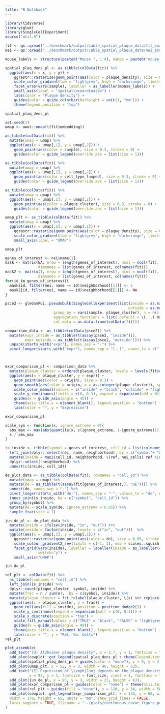 ```yaml
---
title: "R Notebook"
---
```



```r
library(tidyverse)
library(glue)
library(SingleCellExperiment)
source("util.R")
```




```r
fit <- qs::qread("../benchmark/output/cable_spatial_plaque_data/fit_small.qs")
nei <- qs::qread("../benchmark/output/cable_spatial_plaque_data/nei_small.qs")
```



```r
mouse_labels <- structure(paste0("Mouse ", 1:4), names = paste0("mouse_", 1:4))
```



```r
spatial_plaq_dens_pl <- as_tibble(colData(fit)) %>%
  ggplot(aes(x = x, y = y)) +
    ggrastr::rasterize(geom_point(aes(color = plaque_density), size = 0.05, stroke = 0), dpi = 600) +
    scale_color_gradient(low = "lightgrey", high = "darkorange", limits = c(0, 1), breaks = c(0, 0.5, 1)) +
    facet_wrap(vars(sample), labeller = as_labeller(mouse_labels)) +
    small_axis(label = "spatial\ncoordinates") +
    labs(color = "Plaque density") +
    guides(color = guide_colorbar(barheight = unit(1, "mm"))) +
    theme(legend.position = "top")

spatial_plaq_dens_pl
```


```r
set.seed(1)
umap <- uwot::umap(t(fit$embedding))
```


```r
as_tibble(colData(fit)) %>%
  mutate(umap = umap) %>%
  ggplot(aes(x = umap[,1], y = umap[,2])) +
    geom_point(aes(color = sample), size = 0.3, stroke = 0) +
    guides(color = guide_legend(override.aes = list(size = 1)))

as_tibble(colData(fit)) %>%
  mutate(umap = umap) %>%
  ggplot(aes(x = umap[,1], y = umap[,2])) +
    geom_point(aes(color = cell_type_lumped), size = 0.3, stroke = 0) +
    guides(color = guide_legend(override.aes = list(size = 1)))

as_tibble(colData(fit)) %>%
  mutate(umap = umap) %>%
  ggplot(aes(x = umap[,1], y = umap[,2])) +
    geom_point(aes(color = plaque_cluster), size = 0.3, stroke = 0) +
    guides(color = guide_legend(override.aes = list(size = 1)))
```

```r
umap_plt <- as_tibble(colData(fit)) %>%
  mutate(umap = umap) %>%
  ggplot(aes(x = umap[,2], y = umap[,1])) +
    ggrastr::rasterize(geom_point(aes(color = plaque_density), size = 0.05, stroke = 0, show.legend = FALSE), dpi = 600) +
    scale_color_gradient(low = "lightgrey", high = "darkorange", limits = c(0, 1), breaks = c(0, 0.5, 1))  +
    small_axis(label = "UMAP")

umap_plt
```



```r
genes_of_interest <- nei$name[1]
mask <- matrix(NA, nrow = length(genes_of_interest), ncol = ncol(fit), 
               dimnames = list(genes_of_interest, colnames(fit)))
mask2 <- matrix(1, nrow = length(genes_of_interest), ncol = ncol(fit), 
               dimnames = list(genes_of_interest, colnames(fit)))
for(id in genes_of_interest){
  mask[id, filter(nei, name == id)$neighborhood[[1]]] <- 1
  mask2[id, filter(nei, name == id)$neighborhood[[1]]] <- NA
}

psce2 <- glmGamPoi::pseudobulk(SingleCellExperiment(list(inside = as.matrix(logcounts(fit)[genes_of_interest,,drop=FALSE] * mask),
                                                        outside = as.matrix(logcounts(fit)[genes_of_interest,,drop=FALSE] * mask2))),
                      group_by = vars(sample, plaque_cluster), n = n(),
                      aggregation_functions = list(.default = \(...) matrixStats::rowMeans2(..., na.rm = TRUE)),
                      col_data = as.data.frame(colData(fit)))

comparison_data <- as_tibble(colData(psce2)) %>%
  mutate(expr_inside = as_tibble(t(assay(psce2, "inside"))),
         expr_outside = as_tibble(t(assay(psce2, "outside")))) %>%
  unpack(starts_with("expr"), names_sep = "-") %>%
  pivot_longer(starts_with("expr"), names_sep = "[-_]", names_to = c(".value", "origin", "symbol")) 



expr_comparison_pl <- comparison_data %>%
  mutate(plaque_cluster = ordered(plaque_cluster, levels = levels(fit$colData$plaque_cluster))) %>% 
  ggplot(aes(x = plaque_cluster, y = expr)) +
    geom_point(aes(color = origin), size = 0.3) +
    geom_smooth(aes(color = origin, x = as.integer(plaque_cluster)), span = 1.5, se = FALSE, linewidth = 2) +
    scale_color_manual(values = c("inside" = "black", "outside" = "lightgrey")) +
    scale_y_continuous(limits = c(0, 0.3), expand = expansion(add = 0)) +
    guides(x = guide_axis(angle = 45)) +
    theme(axis.title.x = element_blank(), legend.position = "bottom") +
    labs(color = "", y = "Expression")

expr_comparison_pl
```


```r
scale_sym <- function(x, ignore_extreme = 0){
  abs_max <- max(abs(quantile(x, c(ignore_extreme, 1-ignore_extreme))))
  x / abs_max
}

is_inside <- tibble(symbol = genes_of_interest, cell_id = list(colnames(fit))) %>%
  left_join(dplyr::select(nei, name, neighborhood), by = c("symbol"= "name")) %>%
  mutate(inside = map2(cell_id, neighborhood, \(ref, nei_cells) ref %in% nei_cells)) %>%
  dplyr::select(-neighborhood) %>%
  unnest(c(inside, cell_id))

de_plot_data <- as_tibble(colData(fit), rownames = "cell_id") %>%
  mutate(umap = umap) %>%
  mutate(de = as_tibble(t(assay(fit[genes_of_interest,], "DE")))) %>%
  unnest(de, names_sep = "-") %>%
  pivot_longer(starts_with("de-"), names_sep = "-", values_to = "de", names_to = c(NA, "symbol")) %>%
  inner_join(is_inside, by = c("symbol", "cell_id")) %>%
  group_by(symbol) %>%
  mutate(de = scale_sym(de, ignore_extreme = 0.05)) %>%
  sample_frac(size = 1) 

jun_de_pl <- de_plot_data %>%
  mutate(inside = ifelse(inside, "in", "out")) %>%
  mutate(inside = factor(inside, levels = c("in", "out")))  %>%
  ggplot(aes(x = umap[,2], y = umap[,1])) +
    ggrastr::rasterise(geom_point(aes(color = de), size = 0.05, stroke = 0, show.legend = FALSE), dpi = 600) +
    scale_colour_gradient2_rev(limits = c(-1, 1), oob = scales::squish, breaks = c(-1, 0, 1), na.value = "#00000000") +
    facet_grid(vars(inside), labeller = labeller(inside = as_labeller(c("in" = "Inside Neighborhood", "out" = "Outside Neighborhood"))),
               switch="y") +
    small_axis("UMAP") 

jun_de_pl
```





```r
rel_plt <- colData(fit) %>%
  as_tibble(rownames = "cell_id") %>%
  left_join(is_inside) %>%
  dplyr::count(plaque_cluster, symbol, inside) %>%
  mutate(frac = n / sum(n), .by = c(symbol, inside)) %>%
  mutate(plaque_cluster = fct_relabel(plaque_cluster, \(x) str_replace(x, ",", ", "))) %>%
  ggplot(aes(x = plaque_cluster, y = frac)) +
    geom_col(aes(fill = inside), position = position_dodge2()) +
    scale_y_continuous(expand = expansion(mult = c(0, 0.1))) +
    scale_x_discrete(position = "top") +
    scale_fill_manual(values = c("TRUE" = "black", "FALSE" = "lightgrey")) +
    guides(x = guide_axis(angle = 90)) +
    theme(axis.title.x = element_blank(), legend.position = "bottom") +
    labs(color = "", y = "Rel. No. Cells")
rel_plt
```




```r
plot_assemble(
  add_text("(D) Alzheimer plaque density", x = 2.7, y = 1, fontsize = font_size, vjust = 1, fontface = "bold"),
  add_plot(cowplot::get_legend(spatial_plaq_dens_pl + theme(legend.text = element_text(size = font_size)) + labs(color = "")), x = 43, y = 1, height = 5),
  add_plot(spatial_plaq_dens_pl + guides(color = "none"), x = 0, y = 3, width = 60, height = 63),
  add_plot(umap_plt, x = 52, y = 3, width = 40, height = 63),
  add_text("(E) Expression of \\emph{Jun} depends on the plaque density",
           x = 95, y = 1, fontsize = font_size, vjust = 1, fontface = "bold"),
  add_plot(jun_de_pl, x = 95, y = 3, width = 25, height = 63),
  add_plot(expr_comparison_pl + guides(color = "none") + theme(axis.text.x = element_blank()), x = 120, y = 5, width = 50, height = 30),
  add_plot(rel_plt + guides(fill = "none"), x = 120, y = 34, width = 50, height = 26),
  add_plot(cowplot::get_legend(expr_comparison_pl), x = 135, y = 60, width = 60, height = 5),
  width = 170, height = 65, units = "mm", show_grid_lines = FALSE,
  latex_support = TRUE, filename = "../plots/continuous_covar_figure_part2.pdf"
)

```
